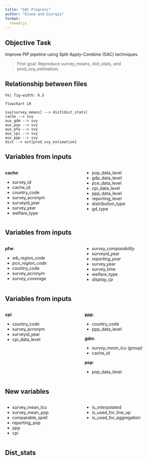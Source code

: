 ```yaml
---
title: "SAC Progress"
author: "Diana and Giorgia"
format: 
  revealjs
---
```


## Objective Task

Improve PIP pipeline using Split-Apply-Combine (SAC) techniques.

> First goal: 
Reproduce survey_means, dist_stats, and prod_svy_estimation.

## Relationship between files

```mermaid
%%| fig-width: 6.5

flowchart LR

svy[survey_means] --> dist[dist_stats]
cache --> svy
aux_gdm --> svy
aux_pop --> svy
aux_pfw --> svy
aux_cpi --> svy
aux_ppp --> svy
dist --> est[prod_svy_estimation]
```

## Variables from inputs 

:::: {.columns}

::: {.column width="50%"}

**cache**:

- survey_id
- cache_id
- country_code
- survey_acronym
- surveyid_year
- survey_year
- welfare_type
:::

::: {.column width="50%"}

- pop_data_level 
- gdp_data_level
- pce_data_level
- cpi_data_level
- ppp_data_level
- reporting_level
- distribution_type
- gd_type
:::

::::

## Variables from inputs

:::: {.columns}

::: {.column width="50%"}

**pfw**: 

 - *wb_region_code*
 - *pcn_region_code*
 - country_code
 - survey_acronym
 - *survey_coverage*
 
:::

::: {.column width="50%"}

 - *survey_comparability*
 - surveyid_year
 - *reporting_year*
 - survey_year
 - survey_time
 - welfare_type
 - *display_cp*

:::

::::

## Variables from inputs

:::: {.columns}

::: {.column width="50%"}

**cpi**: 

 - country_code
 - survey_acronym
 - surveyid_year
 - cpi_data_level
 
:::

::: {.column width="50%"}

**ppp**: 

 - country_code
 - ppp_data_level
 
**gdm**: 

 - *survey_mean_lcu (group)*
 - cache_id
 
**pop**: 

 - pop_data_level
 
:::

::::

## New variables

:::: {.columns}

::: {.column width="50%"}

- survey_mean_lcu     
- survey_mean_ppp
- comparable_spell
- reporting_pop
- ppp
- cpi

:::

::: {.column width="50%"}

- is_interpolated
- is_used_for_line_up
- is_used_for_aggregation

:::

::::

## Dist_stats


